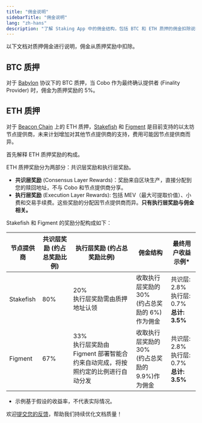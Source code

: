 ```yaml
---
title: "佣金说明"
sidebarTitle: "佣金说明"
lang: "zh-hans"
description: "了解 Staking App 中的佣金结构，包括 BTC 和 ETH 质押的佣金扣除说明。"
---
```


以下文档对质押佣金进行说明，佣金从质押奖励中扣除。

## BTC 质押

对于 [Babylon](https://babylonlabs.io/) 协议下的 BTC 质押，当 Cobo 作为最终确认提供者 (Finality Provider) 时，佣金为质押奖励的 5%。

## ETH 质押

对于 [Beacon Chain](https://ethereum.org/en/roadmap/beacon-chain/) 上的 ETH 质押，[Stakefish](https://stake.fish/products/classic-staking) 和 [Figment](https://figment.io/) 是目前支持的以太坊节点提供商，未来计划增加对其他节点提供商的支持，费用可能因节点提供商而异。

首先解释 ETH 质押奖励的构成。

ETH 质押奖励分为两部分：共识层奖励和执行层奖励。

- **共识层奖励** (Consensus Layer Rewards)：奖励来自区块生产，直接分配到您的赎回地址，不与 Cobo 和节点提供商分享。
- **执行层奖励** (Execution Layer Rewards): 包括 MEV（最大可提取价值）、小费和交易手续费。这些奖励的分配因节点提供商而异。**只有执行层奖励与佣金相关。**

Stakefish 和 Figment 的奖励分配构成如下：

| 节点提供商 | 共识层奖励 (约占总奖励比例) | 执行层奖励 (约占总奖励比例) | 佣金结构 | 最终用户收益示例* |
|---------|-------------------|-------------------|---------|--------------|
| Stakefish | 80% | 20%<br>执行层奖励需由质押地址认领 | 收取执行层奖励的 30%<br>(约占总奖励的 6%)作为佣金 | 共识层: 2.8%<br>执行层: 0.7%<br>**总计: 3.5%** |
| Figment | 67% | 33%<br>执行层奖励由 Figment 部署智能合约来自动完成，将按照约定的比例进行自动分发 | 收取执行层奖励的 30%<br>(约占总奖励的 9.9%)作为佣金 | 共识层: 2.8%<br>执行层: 0.7%<br>**总计: 3.5%** |

* 示例基于假设的收益率，不代表实际情况。

<Tip>欢迎[提交您的反馈](https://forms.zohopublic.com/cobo/form/DocumentFeedbackForm/formperma/QvLOhxJv1_JMsJ-1dleZ8Itb_7rzN-LtgvsDdxosoVI?referrername=manuals)，帮助我们持续优化文档质量！</Tip>
